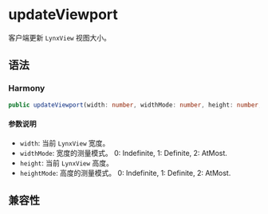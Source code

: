 # updateViewport

客户端更新 `LynxView` 视图大小。

## 语法

### Harmony

```typescript
public updateViewport(width: number, widthMode: number, height: number, heightMode: number): void;
```

#### 参数说明

- `width`: 当前 `LynxView` 宽度。
- `widthMode`: 宽度的测量模式。 0: Indefinite, 1: Definite, 2: AtMost.
- `height`: 当前 `LynxView` 高度。
- `heightMode`: 高度的测量模式。 0: Indefinite, 1: Definite, 2: AtMost.

## 兼容性


<LegacyCompatTable metadata="lynx-native-api/lynx-context/update-viewport" />